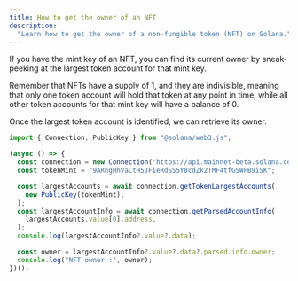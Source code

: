 ```yaml
---
title: How to get the owner of an NFT
description:
  "Learn how to get the owner of a non-fungible token (NFT) on Solana."
---
```


If you have the mint key of an NFT, you can find its current owner by
sneak-peeking at the largest token account for that mint key.

Remember that NFTs have a supply of 1, and they are indivisible, meaning that
only one token account will hold that token at any point in time, while all
other token accounts for that mint key will have a balance of 0.

Once the largest token account is identified, we can retrieve its owner.

```typescript title="get-nft-owner.ts"
import { Connection, PublicKey } from "@solana/web3.js";

(async () => {
  const connection = new Connection("https://api.mainnet-beta.solana.com");
  const tokenMint = "9ARngHhVaCtH5JFieRdSS5Y8cdZk2TMF4tfGSWFB9iSK";

  const largestAccounts = await connection.getTokenLargestAccounts(
    new PublicKey(tokenMint),
  );
  const largestAccountInfo = await connection.getParsedAccountInfo(
    largestAccounts.value[0].address,
  );
  console.log(largestAccountInfo?.value?.data);

  const owner = largestAccountInfo?.value?.data?.parsed.info.owner;
  console.log("NFT owner :", owner);
})();
```
